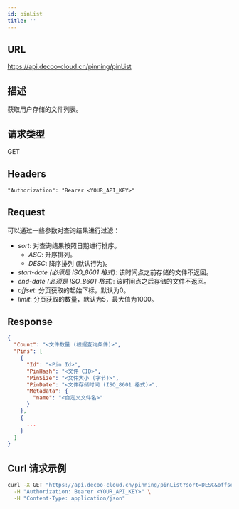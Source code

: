 ```yaml
---
id: pinList
title: ''
---
```


## URL
https://api.decoo-cloud.cn/pinning/pinList

## 描述
获取用户存储的文件列表。

## 请求类型
GET

## Headers
```
"Authorization": "Bearer <YOUR_API_KEY>"
```

## Request

可以通过一些参数对查询结果进行过滤：

- *sort*: 对查询结果按照日期进行排序。
  - *ASC*: 升序排列。
  - *DESC*: 降序排列 (默认行为)。
- *start-date (必须是 ISO_8601 格式)*: 该时间点之前存储的文件不返回。
- *end-date (必须是 ISO_8601 格式)*: 该时间点之后存储的文件不返回。
- *offset*: 分页获取的起始下标，默认为0。
- *limit*: 分页获取的数量，默认为5，最大值为1000。


## Response
```json
{
  "Count": "<文件数量 (根据查询条件)>",
  "Pins": [
    {
      "Id": "<Pin Id>",
      "PinHash": "<文件 CID>",
      "PinSize": "<文件大小 (字节)>",
      "PinDate": "<文件存储时间 (ISO_8601 格式)>",
      "Metadata": {
        "name": "<自定义文件名>"
      }
    },
    {
      ...
    }
  ]
}
```

## Curl 请求示例
```sh
curl -X GET "https://api.decoo-cloud.cn/pinning/pinList?sort=DESC&offset=0&limit=10&start-date=2021-01-01T00:00:00.000+08:00" \
  -H "Authorization: Bearer <YOUR_API_KEY>" \
  -H "Content-Type: application/json"
```
